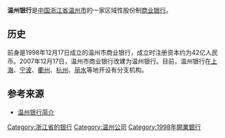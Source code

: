 {{Infobox Company
| company_name = 温州银行股份有限公司<br>Bank of Wenzhou
| company_logo = [[File:Bank_of_Wenzhou_logo.png|File:Bank of Wenzhou logo.png]]
| abbreviated_name = 温州银行
| company_type = [[股份有限公司|股份有限公司]]
| foundation = 1998年12月17日温州市商业银行成立<br/>2007年12月17日改建为温州银行
| location = [[中国|中国]][[浙江省|浙江省]][[温州市|温州市]]车站大道196号温州银行大楼
| industry = [[金融业|金融业]]
| total_asset = 568.7亿元[[人民币|人民币]]（2011年6月）
| area_served = [[长三角地区|长三角地区]]
| key_people = [[董事长|董事长]]：邢增福<br />行长：吴华
| company_slogan = 温润而泽 上善之行
| telephone_no = 86-0577-88990089
| homepage = {{URL|http://www.wzbank.cn}}
| zip_code = 325088
}}

'''温州银行'''是[[中国|中国]][[浙江省|浙江省]][[温州市|温州市]]的一家区域性股份制[[商业银行|商业银行]]。

==历史==
前身是1998年12月17日成立的温州市商业银行，成立时注册资本约为42亿人民币。2007年12月17日，温州市商业银行改建为温州银行。目前，温州银行在[[上海|上海]]、[[宁波|宁波]]、[[衢州|衢州]]、[[杭州|杭州]]、[[丽水市|丽水]]等地开设有分支机构。

== 参考来源 ==
*[http://www.wzbank.cn/about/view/page_id/163 温州银行简介] {{Wayback|url=http://www.wzbank.cn/about/view/page_id/163 |date=20200814131901 }}

{{中华人民共和国城市商业银行}}
{{銀行小作品}}

[[Category:浙江省的银行|Category:浙江省的银行]]
[[Category:温州公司|Category:温州公司]]
[[Category:1998年開業銀行|Category:1998年開業銀行]]